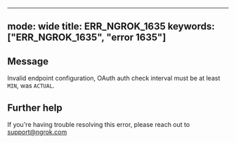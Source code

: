 
---
mode: wide
title: ERR_NGROK_1635
keywords: ["ERR_NGROK_1635", "error 1635"]
---

## Message
Invalid endpoint configuration, OAuth auth check interval must be at least `MIN`, was `ACTUAL`.




## Further help
If you're having trouble resolving this error, please reach out to [support@ngrok.com](mailto:support@ngrok.com?subject=Help%20with%20ERR_NGROK_1635)

